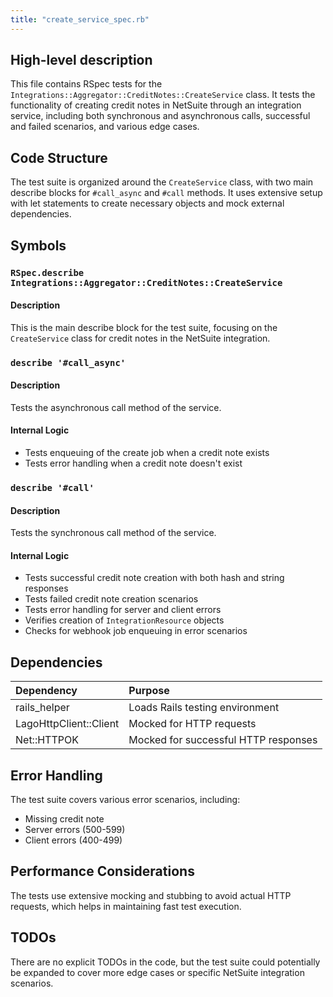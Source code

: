 ```yaml
---
title: "create_service_spec.rb"
---
```


## High-level description
This file contains RSpec tests for the `Integrations::Aggregator::CreditNotes::CreateService` class. It tests the functionality of creating credit notes in NetSuite through an integration service, including both synchronous and asynchronous calls, successful and failed scenarios, and various edge cases.

## Code Structure
The test suite is organized around the `CreateService` class, with two main describe blocks for `#call_async` and `#call` methods. It uses extensive setup with let statements to create necessary objects and mock external dependencies.

## Symbols

### `RSpec.describe Integrations::Aggregator::CreditNotes::CreateService`
#### Description
This is the main describe block for the test suite, focusing on the `CreateService` class for credit notes in the NetSuite integration.

### `describe '#call_async'`
#### Description
Tests the asynchronous call method of the service.

#### Internal Logic
- Tests enqueuing of the create job when a credit note exists
- Tests error handling when a credit note doesn't exist

### `describe '#call'`
#### Description
Tests the synchronous call method of the service.

#### Internal Logic
- Tests successful credit note creation with both hash and string responses
- Tests failed credit note creation scenarios
- Tests error handling for server and client errors
- Verifies creation of `IntegrationResource` objects
- Checks for webhook job enqueuing in error scenarios

## Dependencies
| Dependency | Purpose |
|:-----------|:--------|
| rails_helper | Loads Rails testing environment |
| LagoHttpClient::Client | Mocked for HTTP requests |
| Net::HTTPOK | Mocked for successful HTTP responses |

## Error Handling
The test suite covers various error scenarios, including:
- Missing credit note
- Server errors (500-599)
- Client errors (400-499)

## Performance Considerations
The tests use extensive mocking and stubbing to avoid actual HTTP requests, which helps in maintaining fast test execution.

## TODOs
There are no explicit TODOs in the code, but the test suite could potentially be expanded to cover more edge cases or specific NetSuite integration scenarios.